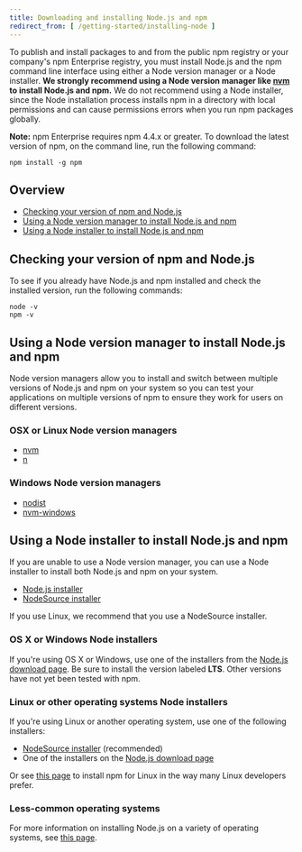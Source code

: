 ```yaml
---
title: Downloading and installing Node.js and npm
redirect_from: [ /getting-started/installing-node ]
---
```


To publish and install packages to and from the public npm registry or your company's npm Enterprise registry, you must install Node.js and the npm command line interface using either a Node version manager or a Node installer. **We strongly recommend using a Node version manager like [nvm](https://github.com/nvm-sh/nvm) to install Node.js and npm.** We do not recommend using a Node installer, since the Node installation process installs npm in a directory with local permissions and can cause permissions errors when you run npm packages globally.

<Note>

**Note:** npm Enterprise requires npm 4.4.x or greater. To download the latest version of npm, on the command line, run the following command:

```
npm install -g npm
```

</Note>

## Overview

- [Checking your version of npm and Node.js](#checking-your-version-of-npm-and-node-js)
- [Using a Node version manager to install Node.js and npm](#using-a-node-version-manager-to-install-node-js-and-npm)
- [Using a Node installer to install Node.js and npm](#using-a-node-installer-to-install-node-js-and-npm)

## Checking your version of npm and Node.js

To see if you already have Node.js and npm installed and check the installed version, run the following commands:

```
node -v
npm -v
```

## Using a Node version manager to install Node.js and npm

Node version managers allow you to install and switch between multiple versions of Node.js and npm on your system so you can test your applications on multiple versions of npm to ensure they work for users on different versions.

### OSX or Linux Node version managers

* [nvm](https://github.com/creationix/nvm)
* [n](https://github.com/tj/n)

### Windows Node version managers

* [nodist](https://github.com/marcelklehr/nodist)
* [nvm-windows](https://github.com/coreybutler/nvm-windows)

## Using a Node installer to install Node.js and npm

If you are unable to use a Node version manager, you can use a Node installer to install both Node.js and npm on your system.

* [Node.js installer](https://nodejs.org/en/download/)
* [NodeSource installer](https://github.com/nodesource/distributions)

If you use Linux, we recommend that you use a NodeSource installer.

### OS X or Windows Node installers

If you're using OS X or Windows, use one of the installers from the [Node.js download page](https://nodejs.org/en/download/). Be sure to install the version labeled **LTS**. Other versions have not yet been tested with npm.

### Linux or other operating systems Node installers

If you're using Linux or another operating system, use one of the following installers:

- [NodeSource installer](https://github.com/nodesource/distributions) (recommended)
- One of the installers on the [Node.js download page](https://nodejs.org/en/download/)

Or see [this page](https://nodejs.org/en/download/package-manager/) to install npm for Linux in the way many Linux developers prefer.


### Less-common operating systems

For more information on installing Node.js on a variety of operating systems, see [this page][pkg-mgr].


[pkg-mgr]: https://nodejs.org/en/download/package-manager/
